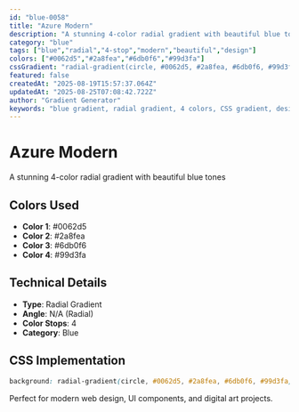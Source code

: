 ```yaml
---
id: "blue-0058"
title: "Azure Modern"
description: "A stunning 4-color radial gradient with beautiful blue tones"
category: "blue"
tags: ["blue","radial","4-stop","modern","beautiful","design"]
colors: ["#0062d5","#2a8fea","#6db0f6","#99d3fa"]
cssGradient: "radial-gradient(circle, #0062d5, #2a8fea, #6db0f6, #99d3fa)"
featured: false
createdAt: "2025-08-19T15:57:37.064Z"
updatedAt: "2025-08-25T07:08:42.722Z"
author: "Gradient Generator"
keywords: "blue gradient, radial gradient, 4 colors, CSS gradient, design, #0062d5, #2a8fea, #6db0f6, #99d3fa"
---
```


# Azure Modern

A stunning 4-color radial gradient with beautiful blue tones

## Colors Used
- **Color 1**: #0062d5
- **Color 2**: #2a8fea
- **Color 3**: #6db0f6
- **Color 4**: #99d3fa

## Technical Details
- **Type**: Radial Gradient
- **Angle**: N/A (Radial)
- **Color Stops**: 4
- **Category**: Blue

## CSS Implementation
```css
background: radial-gradient(circle, #0062d5, #2a8fea, #6db0f6, #99d3fa);
```

Perfect for modern web design, UI components, and digital art projects.
